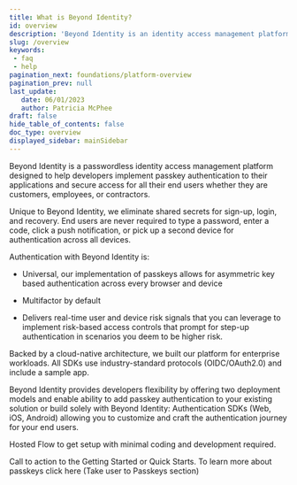```yaml
---
title: What is Beyond Identity?
id: overview
description: 'Beyond Identity is an identity access management platform designed to help developers deploy the strongest authentication primitives on the planet for customers, employees, and contractors.'
slug: /overview 
keywords: 
 - faq
 - help
pagination_next: foundations/platform-overview
pagination_prev: null
last_update: 
   date: 06/01/2023
   author: Patricia McPhee
draft: false
hide_table_of_contents: false
doc_type: overview
displayed_sidebar: mainSidebar
---
```




Beyond Identity is a passwordless identity access management platform designed to help developers implement passkey authentication to their applications and secure access for all their end users whether they are customers, employees, or contractors.

Unique to Beyond Identity, we eliminate shared secrets for sign-up, login, and recovery. End users are never required to type a password, enter a code, click a push notification, or pick up a second device for authentication across all devices.

Authentication with Beyond Identity is:

- Universal, our implementation of passkeys allows for asymmetric key based authentication across every browser and device

- Multifactor by default

- Delivers real-time user and device risk signals that you can leverage to implement risk-based access controls that prompt for step-up authentication in scenarios you deem to be higher risk.

Backed by a cloud-native architecture, we built our platform for enterprise workloads. All SDKs use industry-standard protocols (OIDC/OAuth2.0) and include a sample app.

Beyond Identity provides developers flexibility by offering two deployment models and enable ability to add passkey authentication to your existing solution or build solely with Beyond Identity:
Authentication SDKs (Web, iOS, Android) allowing you to customize and craft the authentication journey for your end users.

Hosted Flow to get setup with minimal coding and development required. 

Call to action to the Getting Started or Quick Starts. 
To learn more about passkeys click here (Take user to Passkeys section)



